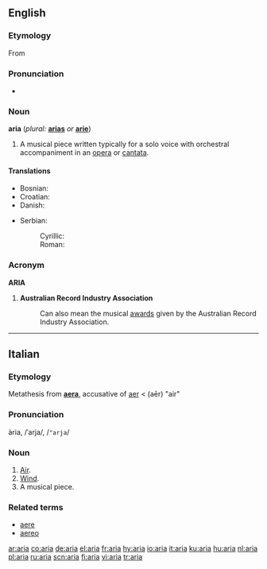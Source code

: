 ==English==

===Etymology===
From {{It.}}

===Pronunciation===
*{{IPA|/ˈɑː.ɹi.ɑ/}}

===Noun===
'''aria''' (''plural:'' '''[[arias]]''' ''or'' '''[[arie]]''')

# A musical piece written typically for a solo voice with orchestral accompaniment in an [[opera]] or [[cantata]].
====Translations====
{{trans-top|Type of musical piece}}
*Bosnian: {{t-|bs|arija|f}}
*Croatian: {{t-|hr|arija|f}}
*Danish: {{t+|da|arie|c}}
{{trans-mid}}
*Serbian:
*:Cyrillic: {{t+|sr|арија|f|sc=Cyrl}}
*:Roman: {{t-|sr|arija|f}}
{{trans-bottom}}

===Acronym===
'''ARIA'''
#'''Australian Record Industry Association'''
#:Can also mean the musical [[award]]s given by the Australian Record Industry Association.

----

==Italian==

===Etymology===
Metathesis from {{L.}} '''[[aera]]''', accusative of [[aer]] < {{AGr.}} '''{{polytonic|[[ἀήρ]]}}''' (aēr) "air"

===Pronunciation===
ària, /ˈarja/, /<tt>"arja</tt>/

===Noun===
{{it-noun|ari|f|a|e}}

# [[air|Air]].
# [[wind|Wind]].
# A musical piece.

===Related terms===
*[[aere]]
*[[aereo]]

[[ar:aria]]
[[co:aria]]
[[de:aria]]
[[el:aria]]
[[fr:aria]]
[[hy:aria]]
[[io:aria]]
[[it:aria]]
[[ku:aria]]
[[hu:aria]]
[[nl:aria]]
[[pl:aria]]
[[ru:aria]]
[[scn:aria]]
[[fi:aria]]
[[vi:aria]]
[[tr:aria]]